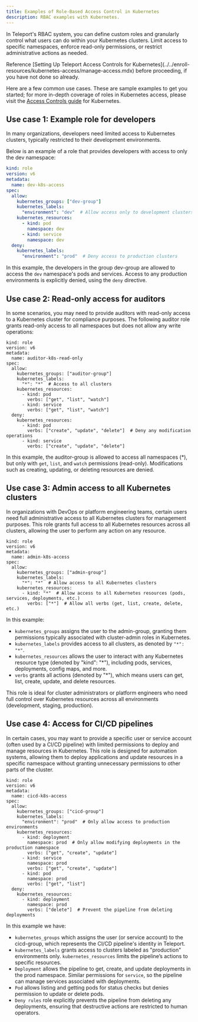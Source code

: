 ```yaml
---
title: Examples of Role-Based Access Control in Kubernetes
description: RBAC examples with Kubernetes.
---
```


In Teleport's RBAC system, you can define custom roles and granularly control what users can do within your Kubernetes clusters. 
Limit access to specific namespaces, enforce read-only permissions, or restrict administrative actions as needed.

<Admonition type="tip">
Reference [Setting Up Teleport Access Controls for Kubernetes](../../enroll-resources/kubernetes-access/manage-access.mdx) before proceeding, if you have not done so already.
</Admonition>

Here are a few common use cases. These are sample examples to get you started; for more in-depth coverage of roles in Kubernetes access, please visit the 
[Access Controls guide](./controls.mdx) for Kubernetes.

## Use case 1: Example role for developers

In many organizations, developers need limited access to Kubernetes clusters, typically restricted to their development environments. 

Below is an example of a role that provides developers with access to only the dev namespace:

```yaml
kind: role
version: v6
metadata:
  name: dev-k8s-access
spec:
  allow:
    kubernetes_groups: ["dev-group"]
    kubernetes_labels:
      "environment": "dev"  # Allow access only to development clusters
    kubernetes_resources:
      - kind: pod
        namespace: dev
      - kind: service
        namespace: dev
  deny:
    kubernetes_labels:
      "environment": "prod"  # Deny access to production clusters
```

In this example, the developers in the group dev-group are allowed to access the `dev` namespace's pods and services. Access to any production environments is explicitly denied, using the `deny` directive.

## Use case 2: Read-only access for auditors

In some scenarios, you may need to provide auditors with read-only access to a Kubernetes cluster for compliance purposes. The following auditor role grants read-only access to all namespaces 
but does not allow any write operations:

```code
kind: role
version: v6
metadata:
  name: auditor-k8s-read-only
spec:
  allow:
    kubernetes_groups: ["auditor-group"]
    kubernetes_labels:
      "*": "*"  # Access to all clusters
    kubernetes_resources:
      - kind: pod
        verbs: ["get", "list", "watch"]
      - kind: service
        verbs: ["get", "list", "watch"]
  deny:
    kubernetes_resources:
      - kind: pod
        verbs: ["create", "update", "delete"]  # Deny any modification operations
      - kind: service
        verbs: ["create", "update", "delete"]
```

In this example, the auditor-group is allowed to access all namespaces (*), but only with `get`, `list`, and `watch` permissions (read-only). Modifications such as creating, updating, or deleting resources are denied.

## Use case 3: Admin access to all Kubernetes clusters

In organizations with DevOps or platform engineering teams, certain users need full administrative access to all Kubernetes clusters for management purposes. This role grants full access to all Kubernetes resources across all clusters, allowing the user to perform any action on any resource.

```code
kind: role
version: v6
metadata:
  name: admin-k8s-access
spec:
  allow:
    kubernetes_groups: ["admin-group"]
    kubernetes_labels:
      "*": "*"  # Allow access to all Kubernetes clusters
    kubernetes_resources:
      - kind: "*"  # Allow access to all Kubernetes resources (pods, services, deployments, etc.)
        verbs: ["*"]  # Allow all verbs (get, list, create, delete, etc.)
```

In this example:

- `kubernetes_groups` assigns the user to the admin-group, granting them permissions typically associated with cluster-admin roles in Kubernetes.
- `kubernetes_labels` provides access to all clusters, as denoted by `"*": "*"`.
- `kubernetes_resources` allows the user to interact with any Kubernetes resource type (denoted by "kind": "*"), including pods, services, deployments, config maps, and more.
- `verbs` grants all actions (denoted by "*"), which means users can get, list, create, update, and delete resources.

This role is ideal for cluster administrators or platform engineers who need full control over Kubernetes resources across all environments (development, staging, production).

## Use case 4: Access for CI/CD pipelines

In certain cases, you may want to provide a specific user or service account (often used by a CI/CD pipeline) with limited permissions to deploy and manage resources in Kubernetes. This role is designed for automation systems, allowing them to deploy applications and update resources in a specific namespace without granting unnecessary permissions to other parts of the cluster.

```code
kind: role
version: v6
metadata:
  name: cicd-k8s-access
spec:
  allow:
    kubernetes_groups: ["cicd-group"]
    kubernetes_labels:
      "environment": "prod"  # Only allow access to production environments
    kubernetes_resources:
      - kind: deployment
        namespace: prod  # Only allow modifying deployments in the production namespace
        verbs: ["get", "create", "update"]
      - kind: service
        namespace: prod
        verbs: ["get", "create", "update"]
      - kind: pod
        namespace: prod
        verbs: ["get", "list"]
  deny:
    kubernetes_resources:
      - kind: deployment
        namespace: prod
        verbs: ["delete"]  # Prevent the pipeline from deleting deployments
```

In this example we have:

- `kubernetes_groups` which assigns the user (or service account) to the cicd-group, which represents the CI/CD pipeline's identity in Teleport. 
- `kubernetes_labels` grants access to clusters labeled as "production" environments only. `kubernetes_resources` limits the pipeline’s actions to specific resources.
- `Deployment` allows the pipeline to get, create, and update deployments in the prod namespace. Similar permissions for `service`, so the pipeline can manage services associated with deployments.
- `Pod` allows listing and getting pods for status checks but denies permission to update or delete pods.
- `Deny rules` role explicitly prevents the pipeline from deleting any deployments, ensuring that destructive actions are restricted to human operators.
